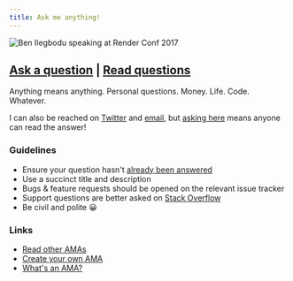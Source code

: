 ```yaml
---
title: Ask me anything!
---
```


<Image src="render-conf.jpg" alt="Ben Ilegbodu speaking at Render Conf 2017" />

## [Ask a question](https://github.com/benmvp/ama/issues/new) | [Read questions](https://github.com/benmvp/ama/issues?q=is%3Aissue+is%3Aclosed)

Anything means anything. Personal questions. Money. Life. Code. Whatever.

I can also be reached on [Twitter](https://twitter.com/benmvp) and [email](mailto:ben+ama@benmvp.com), but [asking here](https://github.com/benmvp/ama/issues/new) means anyone can read the answer!

### Guidelines

- Ensure your question hasn't [already been answered](https://github.com/benmvp/ama/issues?q=is%3Aissue+is%3Aclosed)
- Use a succinct title and description
- Bugs & feature requests should be opened on the relevant issue tracker
- Support questions are better asked on [Stack Overflow](http://stackoverflow.com/)
- Be civil and polite 😀

### Links

- [Read other AMAs](https://github.com/kentcdodds/amas)
- [Create your own AMA](https://github.com/benmvp/ama/fork)
- [What's an AMA?](https://en.wikipedia.org/wiki/Reddit#IAmA_and_AMA)
